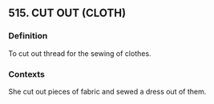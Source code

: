 ## 515. CUT OUT (CLOTH)
### Definition
To cut out thread for the sewing of clothes.

### Contexts
She cut out pieces of fabric and sewed a dress out of them.

